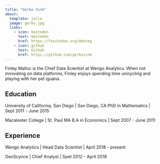 ```yaml
---
title: "Gerko Vink"
about:
  template: jolla
  image: gerko.jpg
  links:
    - icon: mastodon
      text: mastodon
      href: https://fosstodon.org/@okreg
    - icon: github
      text: Github
      href: https://github.com/gerkovink
---
```


Finley Malloc is the Chief Data Scientist at Wengo Analytics. When not innovating on data platforms, Finley enjoys spending time unicycling and playing with her pet iguana.

## Education

University of California, San Diego | San Diego, CA
PhD in Mathematics | Sept 2011 - June 2015

Macalester College | St. Paul MA
B.A in Economics | Sept 2007 - June 2011

## Experience

Wengo Analytics | Head Data Scientist | April 2018 - present

GeoScynce | Chief Analyst | Spet 2012 - April 2018
